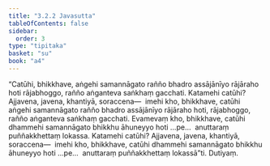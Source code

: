 ```yaml
---
title: "3.2.2 Javasutta"
tableOfContents: false
sidebar:
  order: 3
type: "tipitaka"
basket: "su"
book: "a4"
---
```



<DynamicBreadcrumb />

<Division number="112" book="a4" bookNo="15" page="428">

<Paragraph number="739" book="a4">
“Catūhi, bhikkhave, aṅgehi samannāgato rañño bhadro assājānīyo rājāraho hoti rājabhoggo, rañño aṅganteva saṅkhaṃ gacchati. Katamehi catūhi? Ajjavena, javena, khantiyā, soraccena—  imehi kho, bhikkhave, catūhi aṅgehi samannāgato rañño bhadro assājānīyo rājāraho hoti, rājabhoggo, rañño aṅganteva saṅkhaṃ gacchati.
</Paragraph>

<Paragraph number="740" book="a4">
Evamevaṃ kho, bhikkhave, catūhi dhammehi samannāgato bhikkhu āhuneyyo hoti …pe…  anuttaraṃ puññakkhettaṃ lokassa. Katamehi catūhi? Ajjavena, javena, khantiyā, soraccena—  imehi kho, bhikkhave, catūhi dhammehi samannāgato bhikkhu āhuneyyo hoti …pe…  anuttaraṃ puññakkhettaṃ lokassā”ti.

</Paragraph>
</Division>

<Paragraph number="741" type="center" book="a4">
Dutiyaṃ.
</Paragraph>